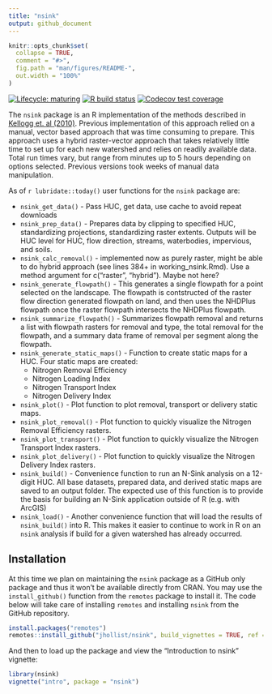 ```yaml
---
title: "nsink"
output: github_document
---
```

<!-- README.md is generated from README.Rmd. Please edit that file -->

```r
knitr::opts_chunk$set(
  collapse = TRUE,
  comment = "#>",
  fig.path = "man/figures/README-",
  out.width = "100%"
)
```

<!-- badges: start -->
[![Lifecycle: maturing](https://img.shields.io/badge/lifecycle-maturing-blue.svg)](https://www.tidyverse.org/lifecycle/#maturing)
[![R build status](https://github.com/jhollist/nsink/workflows/R-CMD-check/badge.svg)](https://github.com/jhollist/nsink/actions)
[![Codecov test coverage](https://codecov.io/gh/jhollist/nsink/branch/master/graph/badge.svg)](https://codecov.io/gh/jhollist/nsink?branch=master)
<!-- badges: end -->

The `nsink` package is an R implementation of the methods described in [Kellogg et. al (2010)](https://doi.org/10.1016/j.ecoleng.2010.02.006).  Previous implementation of this approach relied on a manual, vector based approach that was time consuming to prepare.  This approach uses a hybrid raster-vector approach that takes relatively little time to set up for each new watershed and relies on readily available data. Total run times vary, but range from minutes up to 5 hours depending on options selected.  Previous versions took weeks of manual data manipulation.  

As of `r lubridate::today()` user functions for the `nsink` package are:

- `nsink_get_data()` - Pass HUC, get data, use cache to avoid repeat downloads
- `nsink_prep_data()` - Prepares data by clipping to specified HUC, standardizing projections, standardizing raster extents.  Outputs will be HUC level for HUC, flow direction, streams, waterbodies, impervious, and soils. 
- `nsink_calc_removal()` - implemented now as purely raster, might be able to do hybrid approach (see lines 384+ in working_nsink.Rmd).  Use a method argument for c("raster", "hybrid"). Maybe not here?  
- `nsink_generate_flowpath()` - This generates a single flowpath for a point selected on the landscape.  The flowpath is contstructed of the raster flow direction generated flowpath on land, and then uses the NHDPlus flowpath once the raster flowpath intersects the NHDPlus flowpath.
- `nsink_summarize_flowpath()` - Summarizes flowpath removal and returns a list with flowpath rasters for removal and type, the total removal for the flowpath, and a summary data frame of removal per segment along the flowpath.
- `nsink_generate_static_maps()` - Function to create static maps for a HUC.  Four static maps are created:
  - Nitrogen Removal Efficiency
  - Nitrogen Loading Index
  - Nitrogen Transport Index
  - Nitrogen Delivery Index
- `nsink_plot()` - Plot function to plot removal, transport or delivery static maps.
- `nsink_plot_removal()` - Plot function to quickly visualize the Nitrogen Removal Efficiency rasters.
- `nsink_plot_transport()` - Plot function to quickly visualize the Nitrogen Transport Index rasters.
- `nsink_plot_delivery()` - Plot function to quickly visualize the Nitrogen Delivery Index rasters.
- `nsink_build()` - Convenience function to run an N-Sink analysis on a 12-digit HUC.  All base datasets, prepared data, and derived static maps are saved to an output folder.  The expected use of this function is to provide the basis for building an N-Sink application outside of R (e.g. with ArcGIS)
- `nsink_load()` - Another convenience function that will load the results of `nsink_build()` into R.  This makes it easier to continue to work in R on an `nsink` analysis if build for a given watershed has already occurred.


## Installation

At this time we plan on maintaining the `nsink` package as a GitHub only package and thus it won't be available directly from CRAN.  You may use the `install_github()` function from the `remotes` package to install it.  The code below will take care of installing `remotes` and installing `nsink` from the GitHub repository.

```r
install.packages("remotes")
remotes::install_github("jhollist/nsink", build_vignettes = TRUE, ref = "main")
```

And then to load up the package and view the "Introduction to nsink" vignette:

```r
library(nsink)
vignette("intro", package = "nsink")
```



